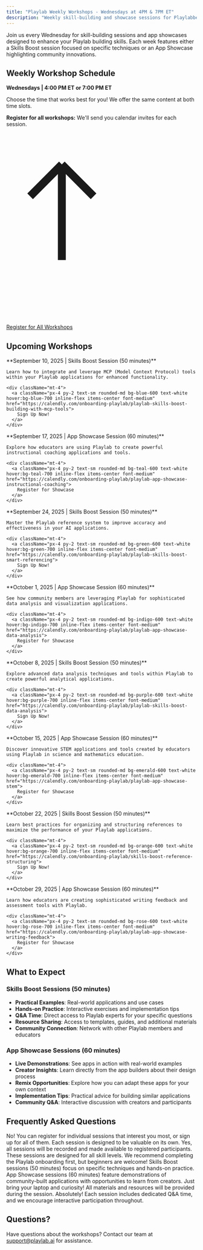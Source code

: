 ```yaml
---
title: "Playlab Weekly Workshops - Wednesdays at 4PM & 7PM ET"
description: "Weekly skill-building and showcase sessions for Playlabbers"
---
```


Join us every Wednesday for skill-building sessions and app showcases designed to enhance your Playlab building skills. Each week features either a Skills Boost session focused on specific techniques or an App Showcase highlighting community innovations.

## <Icon icon="calendar" size="24" className="inline-block align-text-bottom" /> Weekly Workshop Schedule

**Wednesdays | 4:00 PM ET or 7:00 PM ET**

Choose the time that works best for you! We offer the same content at both time slots.

**Register for all workshops:** We'll send you calendar invites for each session.

<div className="text-center">
  <a className="px-2 py-1.5 text-sm rounded-md bg-amber-400 text-black hover:bg-amber-300 inline-flex items-center font-bold" href="https://www.notion.so/playlabai/253a9d3778c58037b1e5d63bb8f8e31c?v=256a9d3778c580049211000c2616cfd7&source=copy_link">
    <svg className="w-4 h-4 mr-1.5" viewBox="0 0 24 24" fill="none" xmlns="http://www.w3.org/2000/svg">
      <path d="M7 16V4m0 0L3 8m4-4l4 4" stroke="currentColor" strokeWidth="2" strokeLinecap="round" strokeLinejoin="round"/>
    </svg>
    Register for All Workshops
  </a>
</div>

## <Icon icon="schedule" size="24" className="inline-block align-text-bottom" /> Upcoming Workshops

<CardGroup cols={1}>
  <Card title="Building With MCP Tools in Playlab" icon="wrench" className="bg-blue-50">
    **September 10, 2025 | Skills Boost Session (50 minutes)**
    
    Learn how to integrate and leverage MCP (Model Context Protocol) tools within your Playlab applications for enhanced functionality.
    
    <div className="mt-4">
      <a className="px-4 py-2 text-sm rounded-md bg-blue-600 text-white hover:bg-blue-700 inline-flex items-center font-medium" href="https://calendly.com/onboarding-playlab/playlab-skills-boost-building-with-mcp-tools">
        Sign Up Now!
      </a>
    </div>
  </Card>
  
  <Card title="Instructional Coaching Apps Showcase" icon="graduation-cap" className="bg-teal-50">
    **September 17, 2025 | App Showcase Session (60 minutes)**
    
    Explore how educators are using Playlab to create powerful instructional coaching applications and tools.
    
    <div className="mt-4">
      <a className="px-4 py-2 text-sm rounded-md bg-teal-600 text-white hover:bg-teal-700 inline-flex items-center font-medium" href="https://calendly.com/onboarding-playlab/playlab-app-showcase-instructional-coaching">
        Register for Showcase
      </a>
    </div>
  </Card>
  
  <Card title="Smart Referencing" icon="link" className="bg-green-50">
    **September 24, 2025 | Skills Boost Session (50 minutes)**
    
    Master the Playlab reference system to improve accuracy and effectiveness in your AI applications.
    
    <div className="mt-4">
      <a className="px-4 py-2 text-sm rounded-md bg-green-600 text-white hover:bg-green-700 inline-flex items-center font-medium" href="https://calendly.com/onboarding-playlab/playlab-skills-boost-smart-referencing">
        Sign Up Now!
      </a>
    </div>
  </Card>
  
  <Card title="Data Analysis Apps Showcase" icon="chart-bar" className="bg-indigo-50">
    **October 1, 2025 | App Showcase Session (60 minutes)**
    
    See how community members are leveraging Playlab for sophisticated data analysis and visualization applications.
    
    <div className="mt-4">
      <a className="px-4 py-2 text-sm rounded-md bg-indigo-600 text-white hover:bg-indigo-700 inline-flex items-center font-medium" href="https://calendly.com/onboarding-playlab/playlab-app-showcase-data-analysis">
        Register for Showcase
      </a>
    </div>
  </Card>
  
  <Card title="Data Analysis Techniques" icon="chart-line" className="bg-purple-50">
    **October 8, 2025 | Skills Boost Session (50 minutes)**
    
    Explore advanced data analysis techniques and tools within Playlab to create powerful analytical applications.
    
    <div className="mt-4">
      <a className="px-4 py-2 text-sm rounded-md bg-purple-600 text-white hover:bg-purple-700 inline-flex items-center font-medium" href="https://calendly.com/onboarding-playlab/playlab-skills-boost-data-analysis">
        Sign Up Now!
      </a>
    </div>
  </Card>
  
  <Card title="STEM Education Apps Showcase" icon="flask" className="bg-emerald-50">
    **October 15, 2025 | App Showcase Session (60 minutes)**
    
    Discover innovative STEM applications and tools created by educators using Playlab in science and mathematics education.
    
    <div className="mt-4">
      <a className="px-4 py-2 text-sm rounded-md bg-emerald-600 text-white hover:bg-emerald-700 inline-flex items-center font-medium" href="https://calendly.com/onboarding-playlab/playlab-app-showcase-stem">
        Register for Showcase
      </a>
    </div>
  </Card>
  
  <Card title="Reference Structuring" icon="folder-tree" className="bg-orange-50">
    **October 22, 2025 | Skills Boost Session (50 minutes)**
    
    Learn best practices for organizing and structuring references to maximize the performance of your Playlab applications.
    
    <div className="mt-4">
      <a className="px-4 py-2 text-sm rounded-md bg-orange-600 text-white hover:bg-orange-700 inline-flex items-center font-medium" href="https://calendly.com/onboarding-playlab/skills-boost-reference-structuring">
        Sign Up Now!
      </a>
    </div>
  </Card>
  
  <Card title="Writing Feedback Apps Showcase" icon="pencil" className="bg-rose-50">
    **October 29, 2025 | App Showcase Session (60 minutes)**
    
    Learn how educators are creating sophisticated writing feedback and assessment tools with Playlab.
    
    <div className="mt-4">
      <a className="px-4 py-2 text-sm rounded-md bg-rose-600 text-white hover:bg-rose-700 inline-flex items-center font-medium" href="https://calendly.com/onboarding-playlab/playlab-app-showcase-writing-feedback">
        Register for Showcase
      </a>
    </div>
  </Card>
</CardGroup>

## <Icon icon="lightbulb" size="24" className="inline-block align-text-bottom" /> What to Expect

### Skills Boost Sessions (50 minutes)
- **Practical Examples**: Real-world applications and use cases
- **Hands-on Practice**: Interactive exercises and implementation tips
- **Q&A Time**: Direct access to Playlab experts for your specific questions
- **Resource Sharing**: Access to templates, guides, and additional materials
- **Community Connection**: Network with other Playlab members and educators

### App Showcase Sessions (60 minutes)
- **Live Demonstrations**: See apps in action with real-world examples
- **Creator Insights**: Learn directly from the app builders about their design process
- **Remix Opportunities**: Explore how you can adapt these apps for your own context
- **Implementation Tips**: Practical advice for building similar applications
- **Community Q&A**: Interactive discussion with creators and participants

## <Icon icon="question-circle" size="24" className="inline-block align-text-bottom" /> Frequently Asked Questions

<AccordionGroup>
  <Accordion title="Do I need to attend all sessions?">
    No! You can register for individual sessions that interest you most, or sign up for all of them. Each session is designed to be valuable on its own.
  </Accordion>
  
  <Accordion title="Will sessions be recorded?">
    Yes, all sessions will be recorded and made available to registered participants.
  </Accordion>
  
  <Accordion title="Do I need prior experience with AI?">
    These sessions are designed for all skill levels. We recommend completing the Playlab onboarding first, but beginners are welcome!
  </Accordion>
  
  <Accordion title="What's the difference between Skills Boost and App Showcase sessions?">
    Skills Boost sessions (50 minutes) focus on specific techniques and hands-on practice. App Showcase sessions (60 minutes) feature demonstrations of community-built applications with opportunities to learn from creators.
  </Accordion>
  
  <Accordion title="What materials do I need?">
    Just bring your laptop and curiosity! All materials and resources will be provided during the session.
  </Accordion>
  
  <Accordion title="Can I ask questions during the session?">
    Absolutely! Each session includes dedicated Q&A time, and we encourage interactive participation throughout.
  </Accordion>
</AccordionGroup>

## <Icon icon="envelope" size="24" className="inline-block align-text-bottom" /> Questions?

Have questions about the workshops? Contact our team at [support@playlab.ai](mailto:support@playlab.ai) for assistance.